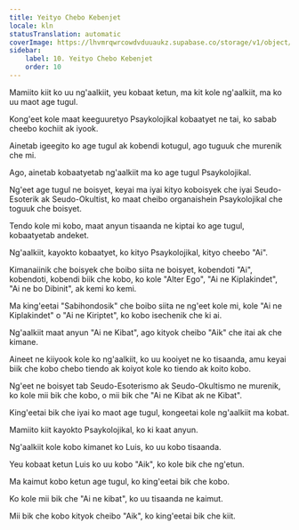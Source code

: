 ```yaml
---
title: Yeityo Chebo Kebenjet
locale: kln
statusTranslation: automatic
coverImage: https://lhvmrqwrcowdvduuaukz.supabase.co/storage/v1/object/public/strapi-uploads/small_cover-tratado-de-psicologia-revolucionaria.webp-5e15e1cec4e0ebebcde5d7fc7565d8fd.webp
sidebar:
    label: 10. Yeityo Chebo Kebenjet
    order: 10
---
```

Mamiito kiit ko uu ng'aalkiit, yeu kobaat ketun, ma kit kole ng'aalkiit, ma ko uu maot age tugul.

Kong'eet kole maat keeguuretyo Psaykolojikal kobaatyet ne tai, ko sabab cheebo kochiit ak iyook.

Ainetab igeegito ko age tugul ak kobendi kotugul, ago tuguuk che murenik che mi.

Ago, ainetab kobaatyetab ng'aalkiit ma ko age tugul Psaykolojikal.

Ng'eet age tugul ne boisyet, keyai ma iyai kityo koboisyek che iyai Seudo-Esoterik ak Seudo-Okultist, ko maat cheibo organaishein Psaykolojikal che toguuk che boisyet.

Tendo kole mi kobo, maat anyun tisaanda ne kiptai ko age tugul, kobaatyetab andeket.

Ng'aalkiit, kayokto kobaatyet, ko kityo Psaykolojikal, kityo cheebo "Ai".

Kimanaiinik che boisyek che boibo siita ne boisyet, kobendoti "Ai", kobendoti, kobendi biik che kobo, ko kole "Alter Ego", "Ai ne Kiplakindet", "Ai ne bo Dibinit", ak kemi ko kemi.

Ma king'eetai "Sabihondosik" che boibo siita ne ng'eet kole mi, kole "Ai ne Kiplakindet" o "Ai ne Kiriptet", ko kobo isechenik che ki ai.

Ng'aalkiit maat anyun "Ai ne Kibat", ago kityok cheibo "Aik" che itai ak che kimane.

Aineet ne kiiyook kole ko ng'aalkiit, ko uu kooiyet ne ko tisaanda, amu keyai biik che kobo chebo tiendo ak koiyot kole ko tiendo ak koito kobo.

Ng'eet ne boisyet tab Seudo-Esoterismo ak Seudo-Okultismo ne murenik, ko kole mii bik che kobo, o mii bik che "Ai ne Kibat ak ne Kibat".

King'eetai bik che iyai ko maot age tugul, kongeetai kole ng'aalkiit ma kobat.

Mamiito kiit kayokto Psaykolojikal, ko ki kaat anyun.

Ng'aalkiit kole kobo kimanet ko Luis, ko uu kobo tisaanda.

Yeu kobaat ketun Luis ko uu kobo "Aik", ko kole bik che ng'etun.

Ma kaimut kobo ketun age tugul, ko king'eetai bik che kobo.

Ko kole mii bik che "Ai ne kibat", ko uu tisaanda ne kaimut.

Mii bik che kobo kityok cheibo "Aik", ko king'eetai bik che kiit.

